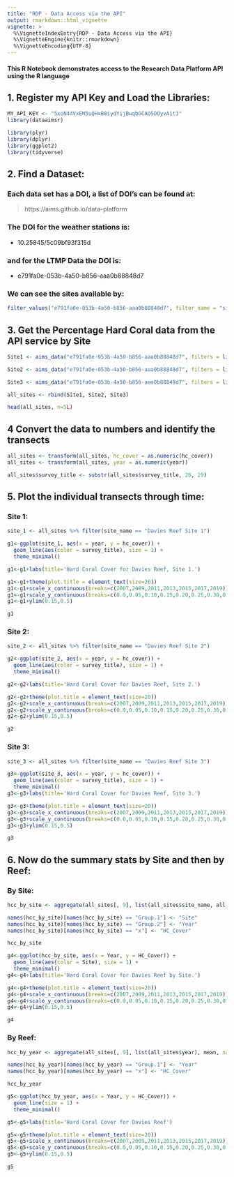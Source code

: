```yaml
---
title: "RDP - Data Access via the API"
output: rmarkdown::html_vignette
vignette: >
  %\VignetteIndexEntry{RDP - Data Access via the API}
  %\VignetteEngine{knitr::rmarkdown}
  %\VignetteEncoding{UTF-8}
---
```


#### This R Notebook demonstrates access to the Research Data Platform API using the R language


## 1. Register my API Key and Load the Libraries:

```r
MY_API_KEY <- "5xoN44VxEM5uQHxB0iydYijBwqbGCAO5DOyvA1t3"
library(dataaimsr)

library(plyr)
library(dplyr)
library(ggplot2)
library(tidyverse)
```


## 2. Find a Dataset:

### Each data set has a DOI, a list of DOI's can be found at:


> https://aims.github.io/data-platform
  
### The DOI for the weather stations is:

- 10.25845/5c09bf93f315d
  
### and for the LTMP Data the DOI is:

- e791fa0e-053b-4a50-b856-aaa0b88848d7
  
  
### We can see the sites available by:

```r
filter_values("e791fa0e-053b-4a50-b856-aaa0b88848d7", filter_name = "sites")
```


## 3. Get the Percentage Hard Coral data from the API service by Site

```r
Site1 <- aims_data("e791fa0e-053b-4a50-b856-aaa0b88848d7", filters = list("site"="Davies Reef Site 1", "from-date"="2007-01-01","thru-date"="2020-01-01"))

Site2 <- aims_data("e791fa0e-053b-4a50-b856-aaa0b88848d7", filters = list("site"="Davies Reef Site 2", "from-date"="2007-01-01","thru-date"="2020-01-01"))

Site3 <- aims_data("e791fa0e-053b-4a50-b856-aaa0b88848d7", filters = list("site"="Davies Reef Site 3", "from-date"="2007-01-01","thru-date"="2020-01-01"))

all_sites <- rbind(Site1, Site2, Site3)

head(all_sites, n=5L)
```

## 4 Convert the data to numbers and identify the transects

```r
all_sites <- transform(all_sites, hc_cover = as.numeric(hc_cover))
all_sites <- transform(all_sites, year = as.numeric(year))

all_sites$survey_title <- substr(all_sites$survey_title, 20, 29)
```


## 5. Plot the individual transects through time:

### Site 1:

```r
site_1 <- all_sites %>% filter(site_name == "Davies Reef Site 1")

g1<-ggplot(site_1, aes(x = year, y = hc_cover)) + 
  geom_line(aes(color = survey_title), size = 1) +
  theme_minimal()

g1<-g1+labs(title='Hard Coral Cover for Davies Reef, Site 1.')

g1<-g1+theme(plot.title = element_text(size=20))
g1<-g1+scale_x_continuous(breaks=c(2007,2009,2011,2013,2015,2017,2019))
g1<-g1+scale_y_continuous(breaks=c(0.0,0.05,0.10,0.15,0.20,0.25,0.30,0.35,0.40,0.45,0.50,0.55,0.60,0.65))
g1<-g1+ylim(0.15,0.5)

g1
```


### Site 2:

```r
site_2 <- all_sites %>% filter(site_name == "Davies Reef Site 2")

g2<-ggplot(site_2, aes(x = year, y = hc_cover)) + 
  geom_line(aes(color = survey_title), size = 1) +
  theme_minimal()

g2<-g2+labs(title='Hard Coral Cover for Davies Reef, Site 2.')

g2<-g2+theme(plot.title = element_text(size=20))
g2<-g2+scale_x_continuous(breaks=c(2007,2009,2011,2013,2015,2017,2019))
g2<-g2+scale_y_continuous(breaks=c(0.0,0.05,0.10,0.15,0.20,0.25,0.30,0.35,0.40,0.45,0.50,0.55,0.60,0.65))
g2<-g2+ylim(0.15,0.5)

g2
```


### Site 3:

```r
site_3 <- all_sites %>% filter(site_name == "Davies Reef Site 3")

g3<-ggplot(site_3, aes(x = year, y = hc_cover)) + 
  geom_line(aes(color = survey_title), size = 1) +
  theme_minimal()
g3<-g3+labs(title='Hard Coral Cover for Davies Reef, Site 3.')

g3<-g3+theme(plot.title = element_text(size=20))
g3<-g3+scale_x_continuous(breaks=c(2007,2009,2011,2013,2015,2017,2019))
g3<-g3+scale_y_continuous(breaks=c(0.0,0.05,0.10,0.15,0.20,0.25,0.30,0.35,0.40,0.45,0.50,0.55,0.60,0.65))
g3<-g3+ylim(0.15,0.5)

g3
```


## 6. Now do the summary stats by Site and then by Reef:

### By Site:

```r
hcc_by_site <- aggregate(all_sites[, 9], list(all_sites$site_name, all_sites$year), mean, na.rm=TRUE)

names(hcc_by_site)[names(hcc_by_site) == "Group.1"] <- "Site"
names(hcc_by_site)[names(hcc_by_site) == "Group.2"] <- "Year"
names(hcc_by_site)[names(hcc_by_site) == "x"] <- "HC_Cover"

hcc_by_site
```

```r
g4<-ggplot(hcc_by_site, aes(x = Year, y = HC_Cover)) + 
  geom_line(aes(color = Site), size = 1) +
  theme_minimal()
g4<-g4+labs(title='Hard Coral Cover for Davies Reef by Site.')

g4<-g4+theme(plot.title = element_text(size=20))
g4<-g4+scale_x_continuous(breaks=c(2007,2009,2011,2013,2015,2017,2019))
g4<-g4+scale_y_continuous(breaks=c(0.0,0.05,0.10,0.15,0.20,0.25,0.30,0.35,0.40,0.45,0.50,0.55,0.60,0.65))
g4<-g4+ylim(0.15,0.5)

g4
```

### By Reef:

```r

hcc_by_year <- aggregate(all_sites[, 9], list(all_sites$year), mean, na.rm=TRUE)

names(hcc_by_year)[names(hcc_by_year) == "Group.1"] <- "Year"
names(hcc_by_year)[names(hcc_by_year) == "x"] <- "HC_Cover"

hcc_by_year
```

```r
g5<-ggplot(hcc_by_year, aes(x = Year, y = HC_Cover)) + 
  geom_line(size = 1) +
  theme_minimal()

g5<-g5+labs(title='Hard Coral Cover for Davies Reef')

g5<-g5+theme(plot.title = element_text(size=20))
g5<-g5+scale_x_continuous(breaks=c(2007,2009,2011,2013,2015,2017,2019))
g5<-g5+scale_y_continuous(breaks=c(0.0,0.05,0.10,0.15,0.20,0.25,0.30,0.35,0.40,0.45,0.50,0.55,0.60,0.65))
g5<-g5+ylim(0.15,0.5)

g5
```

